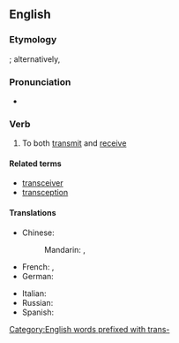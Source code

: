 ==English==

===Etymology===
{{blend|transmit|receive|lang=en}}; alternatively, {{back-form|transceiver|nocap=1|lang=en}}

===Pronunciation===
* {{IPA|/trænˈsiv/|lang=en}}

===Verb===
{{en-verb|transceiv}}

# {{context|of a communications device|lang=en}} To both [[transmit]] and [[receive]]

====Related terms====
* [[transceiver]]
* [[transception]] {{qualifier|rare}}

====Translations====
{{trans-top|transmit and receive}}
* Chinese:
*: Mandarin: {{t|cmn|收發|sc=Hani}}, {{t+|cmn|收发|tr=shōufā|sc=Hani}}
* French: {{t|fr|transmettre}}, {{t|fr|recevoir}}
* German: {{t|de|übermitteln}}
{{trans-mid}}
* Italian: {{t|it|ricetrasmettere}}
* Russian: {{t|ru|передавать и получать|tr=peredavát’ i polučát’}}
* Spanish: {{t|es|transceptar}}
{{trans-bottom}}

[[Category:English words prefixed with trans-]]